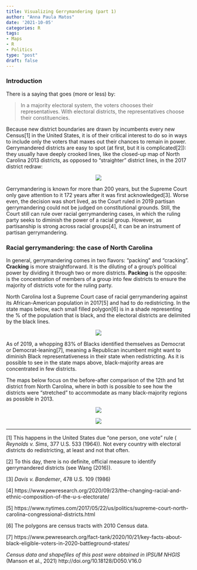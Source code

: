 ```yaml
---
title: Visualizing Gerrymandering (part 1)
author: "Anna Paula Matos"
date: '2021-10-05'
categories: R
tags:
- Maps
- R
- Politics
type: "post"
draft: false
---
```


### Introduction

There is a saying that goes (more or less) by:

> In a majority electoral system, the voters chooses their representatives. With electoral districts, the representatives choose their constituencies.

Because new district boundaries are drawn by incumbents every new Census[1] in the United States, it is of their critical interest to do so in ways to include only the voters that maxes out their chances to remain in power. Gerrymandered districts are easy to spot (at first, but it is complicated[2]): they usually have deeply crooked lines, like the closed-up map of North Carolina 2013 districts, as opposed to “straighter” district lines, in the 2017 district redraw:

<p align="center">
![](E:/03_pesquisa/02_blog/github/blog_repo/content/post/visualizing_gerrymandering_1/00_image.png)
</p>


Gerrymandering is known for more than 200 years, but the Supreme Court only gave attention to it 172 years after it was first acknowledged[3]. Worse even, the decision was short lived, as the Court ruled in 2019 partisan gerrymandering could not be judged on constitutional grounds. Still, the Court still can rule over racial gerrymandering cases, in which the ruling party seeks to diminish the power of a racial group. However, as partisanship is strong across racial groups[4], it can be an instrument of partisan gerrymandering.


### Racial gerrymandering: the case of North Carolina

In general, gerrymandering comes in two flavors: “packing” and “cracking”. **Cracking** is more straightforward. It is the diluting of a group’s political power by dividing it through two or more districts. **Packing** is the opposite: is the concentration of members of a group into few districts to ensure the majority of districts vote for the ruling party.

North Carolina lost a Supreme Court case of racial gerrymandering against its African-American population in 2017[5] and had to do redistricting. In the state maps below, each small filled polygon[6] is in a shade representing the % of the population that is black, and the electoral districts are delimited by the black lines.

<p align="center">
![](E:/03_pesquisa/02_blog/github/blog_repo/content/post/visualizing_gerrymandering_1/01_image.png)
</p>

As of 2019, a whopping 83% of Blacks identified themselves as Democrat or Democrat-leaning[7], meaning a Republican incumbent might want to diminish Black representativeness in their state when redistricting. As it is possible to see in the state maps above, black-majority areas are concentrated in few districts.

The maps below focus on the before-after comparison of the 12th and 1st district from North Carolina, where in both is possible to see how the districts were “stretched” to accommodate as many black-majority regions as possible in 2013.

<p align="center">
![](E:/03_pesquisa/02_blog/github/blog_repo/content/post/visualizing_gerrymandering_1/02_image.png)
</p>
<p align="center">
![](E:/03_pesquisa/02_blog/github/blog_repo/content/post/visualizing_gerrymandering_1/03_image.png)
</p>


***

[1] This happens in the United States due “one person, one vote” rule ( _Reynolds v. Sims_, 377 U.S. 533 (1964)). Not every country with electoral districts do redistricting, at least and not that often.

[2] To this day, there is no definite, official measure to identify gerrymandered districts (see Wang (2016)).

[3] _Davis v. Bandemer_, 478 U.S. 109 (1986)

[4] https://www.pewresearch.org/2020/09/23/the-changing-racial-and-ethnic-composition-of-the-u-s-electorate/

[5] https://www.nytimes.com/2017/05/22/us/politics/supreme-court-north-carolina-congressional-districts.html

[6] The polygons are census tracts with 2010 Census data.

[7] https://www.pewresearch.org/fact-tank/2020/10/21/key-facts-about-black-eligible-voters-in-2020-battleground-states/


_Census data and shapefiles of this post were obtained in IPSUM NHGIS_ (Manson et al., 2021) http://doi.org/10.18128/D050.V16.0